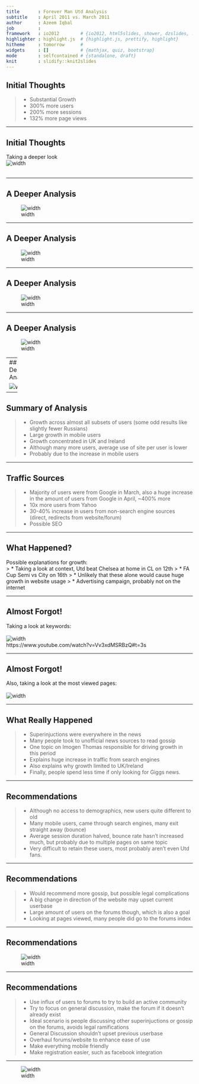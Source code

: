```yaml
---
title       : Forever Man Utd Analysis
subtitle    : April 2011 vs. March 2011 
author      : Azeem Iqbal
job         : 
framework   : io2012        # {io2012, html5slides, shower, dzslides, ...}
highlighter : highlight.js  # {highlight.js, prettify, highlight}
hitheme     : tomorrow      # 
widgets     : []            # {mathjax, quiz, bootstrap}
mode        : selfcontained # {standalone, draft}
knit        : slidify::knit2slides
---
```


<!-- Limit image width and height -->
<style type='text/css'>
img {
    max-height: 560px;
    max-width: 964px;
}
</style>

<!-- Center image on slide -->
<script src="http://ajax.aspnetcdn.com/ajax/jQuery/jquery-1.7.min.js"></script>
<script type='text/javascript'>
$(function() {
    $("p:has(img)").addClass('centered');
});
</script>

## Initial Thoughts

> * Substantial Growth
> * 300% more users
> * 200% more sessions
> * 132% more page views

---

## Initial Thoughts

Taking a deeper look
<br/>
![width](1.png)
<br/>
<br/>

---

## A Deeper Analysis

![width](2.png)

---

## A Deeper Analysis

![width](3.png)

---

## A Deeper Analysis

![width](4.png)

---

## A Deeper Analysis

![width](5.png)

---
## A Deeper Analysis

![width](6.png)

---

## Summary of Analysis

> * Growth across almost all subsets of users (some odd results like slightly fewer Russians)
> * Large growth in mobile users
> * Growth concentrated in UK and Ireland
> * Although many more users, average use of site per user is lower
> * Probably due to the increase in mobile users

---

## Traffic Sources

> * Majority of users were from Google in March, also a huge increase in the amount of users from Google in April, ~400% more
> * 10x more users from Yahoo
> * 30-40% increase in users from non-search engine sources (direct, redirects from website/forum)
> * Possible SEO

---

## What Happened?

Possible explanations for growth:
<br/>
> * Taking a look at context, Utd beat Chelsea at home in CL on 12th
> * FA Cup Semi vs City on 16th
> * Unlikely that these alone would cause huge growth in website usage
> * Advertising campaign, probably not on the internet 

---

## Almost Forgot!

Taking a look at keywords:
<br/>
<br/>
![width](im.jpg)
<br/>
https://www.youtube.com/watch?v=Vv3xdMSRBzQ#t=3s

---

## Almost Forgot!

Also, taking a look at the most viewed pages:
<br/>
<br/>
![width](7.png)

---

## What Really Happened

> * Superinjuctions were everywhere in the news
> * Many people took to unofficial news sources to read gossip
> * One topic on Imogen Thomas responsible for driving growth in this period
> * Explains huge increase in traffic from search engines
> * Also explains why growth limited to UK/Ireland
> * Finally, people spend less time if only looking for Giggs news. 

---

## Recommendations

> * Although no access to demographics, new users quite different to old
> * Many mobile users, came through search engines, many exit straight away (bounce)
> * Average session duration halved, bounce rate hasn't increased much, but probably due to multiple pages on same topic
> * Very difficult to retain these users, most probably aren't even Utd fans.

---

## Recommendations

> * Would recommend more gossip, but possible legal complications
> * A big change in direction of the website may upset current userbase
> * Large amount of users on the forums though, which is also a goal
> * Looking at pages viewed, many people did go to the forums index

---

## Recommendations

![width](8.png)

---

## Recommendations

> * Use influx of users to forums to try to build an active community
> * Try to focus on general discussion, make the forum if it doesn't already exist
> * Ideal scenario is people discussing other superinjuctions or gossip on the forums, avoids legal ramifications
> * General Discussion shouldn't upset previous userbase
> * Overhaul forums/website to enhance ease of use
> * Make everything mobile friendly
> * Make registration easier, such as facebook integration

---


![width](giggs.jpg)






